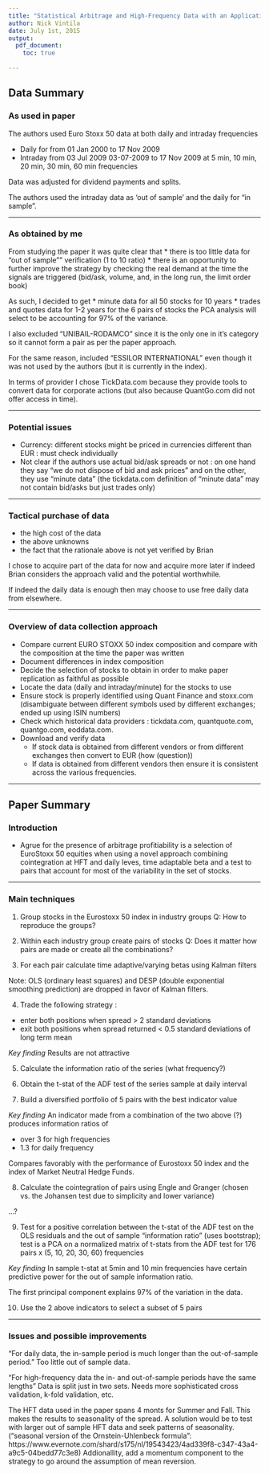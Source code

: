 ```yaml
---
title: "Statistical Arbitrage and High-Frequency Data with an Application to Eurostoxx 50 Equities"
author: Nick Vintila
date: July 1st, 2015
output:
  pdf_document:
    toc: true
    
---
```


## Data Summary

### As used in paper

The authors used Euro Stoxx 50 data at both daily and intraday frequencies

 * Daily for from 01 Jan 2000 to 17 Nov 2009
 * Intraday from 03 Jul 2009 03-07-2009 to 17 Nov 2009 at 5 min, 10 min, 20 min, 30 min, 60 min frequencies
 
Data was adjusted for dividend payments and splits.

The authors used the intraday data as 'out of sample' and the daily for "in sample".

***

### As obtained by me

From studying the paper it was quite clear that
 * there is too little data for "out of sample"" verification (1 to 10 ratio)
 * there is an opportunity to further improve the strategy by checking the real demand at the time the signals are triggered (bid/ask, volume, and, in the long run, the limit order book)

As such, I decided to get
 * minute data for all 50 stocks for 10 years 
 * trades and quotes data for 1-2 years for the 6 pairs of stocks the PCA analysis will select to be accounting for 97% of the variance.

I also excluded "UNIBAIL-RODAMCO" since it is the only one in it's category so it cannot form a pair as per the paper approach.

For the same reason, included "ESSILOR INTERNATIONAL" even though it was not used by the authors (but it is currently in the index).

In terms of provider I chose TickData.com because they provide tools to convert data for corporate actions (but also because QuantGo.com did not offer access in time).

***
### Potential issues

 * Currency: different stocks might be priced in currencies different than EUR : must check individually
 * Not clear if the authors use actual bid/ask spreads or not : on one hand they say "we do not dispose of bid and ask prices" and on the other, they use "minute data" (the tickdata.com definition of "minute data" may not contain bid/asks but just trades only)

***
### Tactical purchase of data

 * the high cost of the data
 * the above unknowns
 * the fact that the rationale above is not yet verified by Brian
 
I chose to acquire part of the data for now and acquire more later if indeed Brian considers the approach valid and the potential worthwhile.

If indeed the daily data is enough then may choose to use free daily data from elsewhere.

***
### Overview of data collection approach

 * Compare current EURO STOXX 50 index composition and compare with the composition at the time the paper was written
 * Document differences in index composition
 * Decide the selection of stocks to obtain in order to make paper replication as faithful as possible
 * Locate the data (daily and intraday/minute) for the stocks to use 
 * Ensure stock is properly identified using Quant Finance and stoxx.com (disambiguate between different symbols used by different exchanges; ended up using ISIN numbers)
 * Check which historical data providers : tickdata.com, quantquote.com, quantgo.com, eoddata.com.
 * Download and verify data
    + If stock data is obtained from different vendors or from different exchanges then convert to EUR (how (question))
    + If data is obtained from different vendors then ensure it is consistent across the various frequencies.




***
## Paper Summary

### Introduction

* Agrue for the presence of arbitrage profitiability is a selection of EuroStoxx 50 equities when using a novel approach combining cointegration at HFT and daily leves, time adaptable beta and a test to pairs that account for most of the variability in the set of stocks.

***
### Main techniques

1. Group stocks in the Eurostoxx 50 index in industry groups
Q: How to reproduce the groups?

2. Within each industry group create pairs of stocks
Q: Does it matter how pairs are made or create all the combinations?

3. For each pair calculate time adaptive/varying betas using Kalman filters

Note: OLS (ordinary least squares) and DESP (double exponential smoothing prediction) are dropped in favor of Kalman filters.

4. Trade the following strategy : 
- enter both positions when spread > 2 standard deviations
- exit both positions when spread returned < 0.5 standard deviations of long term mean

*Key finding*
Results are not attractive

5. Calculate the information ratio of the series (what frequency?)

6. Obtain the t-stat of the ADF test of the series sample at daily interval 

7. Build a diversified portfolio of 5 pairs with the best indicator value

*Key finding*
An indicator made from a combination of the two above (?) produces information ratios of

- over 3 for high frequencies 
- 1.3 for daily frequency

Compares favorably with the performance of Eurostoxx 50 index and the index of Market Neutral Hedge Funds.

8. Calculate the cointegration of pairs using Engle and Granger (chosen vs. the Johansen test due to simplicity and lower variance)

...?

9. Test for a positive correlation between the t-stat of the ADF test on the OLS residuals and the out of sample "information ratio" (uses bootstrap); test is a PCA on a normalized matrix of t-stats from the ADF test for 176 pairs x (5, 10, 20, 30, 60) frequencies

*Key finding*
In sample t-stat at 5min and 10 min frequencies have certain predictive power for the out of sample information ratio.

The first principal component explains 97% of the variation in the data.

10. Use the 2 above indicators to select a subset of 5 pairs

***
### Issues and possible improvements

"For daily data, the in-sample period is much longer than the out-of-sample period." 
Too little out of sample data.

"For high-frequency data the in- and out-of-sample periods have the same lengths"
Data is split just in two sets. Needs more sophisticated cross validation, k-fold validation, etc.

The HFT data used in the paper spans 4 monts for Summer and Fall. This makes the results to seasonality of the spread. 
A solution would be to test with larger out of sample HFT data and seek patterns of seasonality. ("seasonal version of the Ornstein-Uhlenbeck formula": https://www.evernote.com/shard/s175/nl/19543423/4ad339f8-c347-43a4-a9c5-04bedd77c3e8)
Addionallity, add a momentum component to the strategy to go around the assumption of mean reversion.




